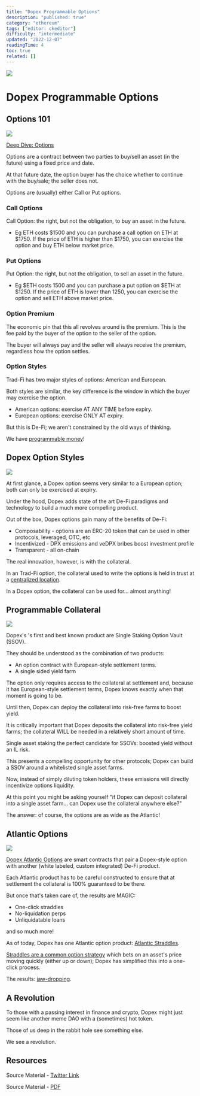```yaml
---
title: "Dopex Programmable Options"
description: "published: true"
category: "ethereum"
tags: ["editor: ckeditor"]
difficulty: "intermediate"
updated: "2022-12-07"
readingTime: 4
toc: true
related: []
---
```


![](/images/dopex-1.jpeg)

# Dopex Programmable Options

## Options 101

![](/images/dopex-2.png)

[Deep Dive: Options](/concepts/option)

Options are a contract between two parties to buy/sell an asset (in the future) using a fixed price and date. 

At that future date, the option buyer has the choice whether to continue with the buy/sale; the seller does not. 

Options are (usually) either Call or Put options.

### Call Options

Call Option: the right, but not the obligation, to buy an asset in the future.

*   Eg ETH costs $1500 and you can purchase a call option on ETH at $1750. If the price of ETH is higher than $1750, you can exercise the option and buy ETH below market price.

### Put Options

Put Option: the right, but not the obligation, to sell an asset in the future.

*   Eg $ETH costs 1500 and you can purchase a put option on $ETH at $1250. If the price of ETH is lower than 1250, you can exercise the option and sell ETH above market price.

### Option Premium

The economic pin that this all revolves around is the premium. This is the fee paid by the buyer of the option to the seller of the option. 

The buyer will always pay and the seller will always receive the premium, regardless how the option settles.

### Option Styles

Trad-Fi has two major styles of options: American and European. 

Both styles are similar, the key difference is the window in which the buyer may exercise the option. 

*   American options: exercise AT ANY TIME before expiry.
*   European options: exercise ONLY AT expiry.

But this is De-Fi; we aren't constrained by the old ways of thinking. 

We have [programmable money](/ethereum/world-computer/de-fi/programmable-money)!

## Dopex Option Styles

![](/images/dopex-3.jpeg)

At first glance, a Dopex option seems very similar to a European option; both can only be exercised at expiry.

Under the hood, Dopex adds state of the art De-Fi paradigms and technology to build a much more compelling product.

Out of the box, Dopex options gain many of the benefits of De-Fi:

*   Composability - options are an ERC-20 token that can be used in other protocols, leveraged, OTC, etc
*   Incentivized - DPX emissions and veDPX bribes boost investment profile
*   Transparent - all on-chain

The real innovation, however, is with the collateral.

In an Trad-Fi option, the collateral used to write the options is held in trust at a [centralized location](/concepts/settlement).

In a Dopex option, the collateral can be used for... almost anything!

## Programmable Collateral

![](/images/dopex-4.jpeg)

Dopex's 's first and best known product are Single Staking Option Vault (SSOV). 

They should be understood as the combination of two products: 

*   An option contract with European-style settlement terms. 
*   A single sided yield farm

The option only requires access to the collateral at settlement and, because it has European-style settlement terms, Dopex knows exactly when that moment is going to be.

Until then, Dopex can deploy the collateral into risk-free farms to boost yield.

It is critically important that Dopex deposits the collateral into risk-free yield farms; the collateral WILL be needed in a relatively short amount of time.

Single asset staking the perfect candidate for SSOVs: boosted yield without an IL risk.

This presents a compelling opportunity for other protocols; Dopex can build a SSOV around a whitelisted single asset farms.

Now, instead of simply diluting token holders, these emissions will directly incentivize options liquidity.

At this point you might be asking yourself "if Dopex can deposit collateral into a single asset farm... can Dopex use the collateral anywhere else?"

The answer: of course, the options are as wide as the Atlantic!

## Atlantic Options

![](/images/dopex-5.jpeg)

[Dopex Atlantic Options](https://blog.dopex.io/articles/dopex-papers/Dopex-Papers:-Atlantic-Options) are smart contracts that pair a Dopex-style option with another (white labeled, custom integrated) De-Fi product.

Each Atlantic product has to be careful constructed to ensure that at settlement the collateral is 100% guaranteed to be there. 

But once that's taken care of, the results are MAGIC: 

*   One-click straddles 
*   No-liquidation perps 
*   Unliquidatable loans 

and so much more!

As of today, Dopex has one Atlantic option product: [Atlantic Straddles](https://blog.dopex.io/articles/dopex-papers/atlantic-strategies-atlantic-straddles).

[Straddles are a common option strategy](https://www.investopedia.com/articles/optioninvestor/08/straddle-strategy.asp) which bets on an asset's price moving quickly (either up or down); Dopex has simplified this into a one-click process.

The results: [jaw-dropping](https://twitter.com/tztokchad/status/1561793547078193152).

## A Revolution

To those with a passing interest in finance and crypto, Dopex might just seem like another meme DAO with a (sometimes) hot token.

Those of us deep in the rabbit hole see something else.

We see a revolution.

## Resources

Source Material - [Twitter Link](https://twitter.com/logarithmicrex/status/1563597989188235264)

Source Material - [PDF](/twitter-pdf-2022-08-27_dopex.pdf)
